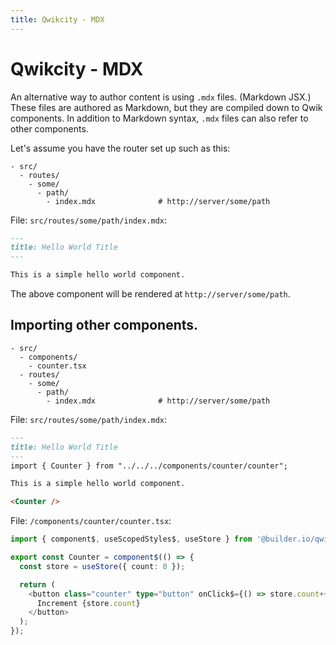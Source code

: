 ```yaml
---
title: Qwikcity - MDX
---
```


# Qwikcity - MDX

An alternative way to author content is using `.mdx` files. (Markdown JSX.) These files are authored as Markdown, but they are compiled down to Qwik components. In addition to Markdown syntax, `.mdx` files can also refer to other components.

Let's assume you have the router set up such as this:
```
- src/
  - routes/
    - some/           
      - path/
        - index.mdx              # http://server/some/path
```

File: `src/routes/some/path/index.mdx`:
```Markdown
---
title: Hello World Title
---

This is a simple hello world component.

```

The above component will be rendered at `http://server/some/path`. 

## Importing other components.

```
- src/
  - components/
    - counter.tsx
  - routes/
    - some/           
      - path/
        - index.mdx              # http://server/some/path
```

File: `src/routes/some/path/index.mdx`:
```Markdown
---
title: Hello World Title
---
import { Counter } from "../../../components/counter/counter";

This is a simple hello world component.

<Counter />

```

File: `/components/counter/counter.tsx`:
```typescript
import { component$, useScopedStyles$, useStore } from '@builder.io/qwik';

export const Counter = component$(() => {
  const store = useStore({ count: 0 });

  return (
    <button class="counter" type="button" onClick$={() => store.count++}>
      Increment {store.count}
    </button>
  );
});
```